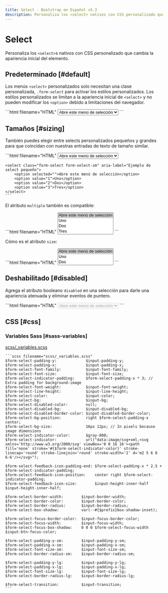 ```yaml
---
title: Select · Bootstrap en Español v5.3
description: Personaliza los <select> nativos con CSS personalizado que cambia la apariencia inicial del elemento.
---
```


# Select

Personaliza los `<select>`s nativos con CSS personalizado que cambia la apariencia inicial del elemento.

Predeterminado [#default]
--------------------------

Los menús `<select>` personalizados solo necesitan una clase personalizada, `.form-select` para activar los estilos personalizados. Los estilos personalizados se limitan a la apariencia inicial de `<select>` y no pueden modificar los `<option>` debido a limitaciones del navegador.

<DemoIframe path="/demos/bootstrap/5.3/forms/select/default.html">
    ```html filename="HTML"
    <select class="form-select" aria-label="Ejemplo de select predeterminado">
        <option selected="">Abre este menú de selección</option>
        <option value="1">Uno</option>
        <option value="2">Dos</option>
        <option value="3">Tres</option>
    </select>
    ```
</DemoIframe>

Tamaños [#sizing]
------------------

También puedes elegir entre selects personalizados pequeños y grandes para que coincidan con nuestras entradas de texto de tamaño similar.

<DemoIframe path="/demos/bootstrap/5.3/forms/select/sizing-1.html">
    ```html filename="HTML"
    <select class="form-select form-select-lg mb-3" aria-label="Ejemplo de select grande">
        <option selected="">Abre este menú de selección</option>
        <option value="1">Uno</option>
        <option value="2">Dos</option>
        <option value="3">Tres</option>
    </select>

    <select class="form-select form-select-sm" aria-label="Ejemplo de select pequeño">
        <option selected="">Abre este menú de selección</option>
        <option value="1">Uno</option>
        <option value="2">Dos</option>
        <option value="3">Tres</option>
    </select>
    ```
</DemoIframe>

El atributo `multiple` también es compatible:

<DemoIframe path="/demos/bootstrap/5.3/forms/select/sizing-2.html">
    ```html filename="HTML"
    <select class="form-select" multiple="" aria-label="Ejemplo de selección múltiple">
        <option selected="">Abre este menú de selección</option>
        <option value="1">Uno</option>
        <option value="2">Dos</option>
        <option value="3">Tres</option>
    </select>
    ```
</DemoIframe>

Cómo es el atributo `size`:

<DemoIframe path="/demos/bootstrap/5.3/forms/select/sizing-3.html">
    ```html filename="HTML"
    <select class="form-select" size="3" aria-label="Ejemplo de select tamaño 3">
        <option selected="">Abre este menú de selección</option>
        <option value="1">Uno</option>
        <option value="2">Dos</option>
        <option value="3">Tres</option>
    </select>
    ```
</DemoIframe>

Deshabilitado [#disabled]
--------------------------

Agrega el atributo booleano `disabled` en una selección para darle una apariencia atenuada y eliminar eventos de puntero.

<DemoIframe path="/demos/bootstrap/5.3/forms/select/disabled.html">
    ```html filename="HTML"
    <select class="form-select" aria-label="Ejemplo de select deshabilitado" disabled="">
        <option selected="">Abre este menú de selección</option>
        <option value="1">Uno</option>
        <option value="2">Dos</option>
        <option value="3">Tres</option>
    </select>
    ```
</DemoIframe>

CSS [#css]
-----------

### Variables Sass [#sass-variables]

[scss/_variables.scss](https://github.com/twbs/bootstrap/blob/v5.3.2/scss/_variables.scss)

    ```scss filename="scss/_variables.scss"
    $form-select-padding-y:             $input-padding-y;
    $form-select-padding-x:             $input-padding-x;
    $form-select-font-family:           $input-font-family;
    $form-select-font-size:             $input-font-size;
    $form-select-indicator-padding:     $form-select-padding-x * 3; // Extra padding for background-image
    $form-select-font-weight:           $input-font-weight;
    $form-select-line-height:           $input-line-height;
    $form-select-color:                 $input-color;
    $form-select-bg:                    $input-bg;
    $form-select-disabled-color:        null;
    $form-select-disabled-bg:           $input-disabled-bg;
    $form-select-disabled-border-color: $input-disabled-border-color;
    $form-select-bg-position:           right $form-select-padding-x center;
    $form-select-bg-size:               16px 12px; // In pixels because image dimensions
    $form-select-indicator-color:       $gray-800;
    $form-select-indicator:             url("data:image/svg+xml,<svg xmlns='http://www.w3.org/2000/svg' viewBox='0 0 16 16'><path fill='none' stroke='#{$form-select-indicator-color}' stroke-linecap='round' stroke-linejoin='round' stroke-width='2' d='m2 5 6 6 6-6'/></svg>");
    
    $form-select-feedback-icon-padding-end: $form-select-padding-x * 2.5 + $form-select-indicator-padding;
    $form-select-feedback-icon-position:    center right $form-select-indicator-padding;
    $form-select-feedback-icon-size:        $input-height-inner-half $input-height-inner-half;
    
    $form-select-border-width:        $input-border-width;
    $form-select-border-color:        $input-border-color;
    $form-select-border-radius:       $input-border-radius;
    $form-select-box-shadow:          var(--#{$prefix}box-shadow-inset);
    
    $form-select-focus-border-color:  $input-focus-border-color;
    $form-select-focus-width:         $input-focus-width;
    $form-select-focus-box-shadow:    0 0 0 $form-select-focus-width $input-btn-focus-color;
    
    $form-select-padding-y-sm:        $input-padding-y-sm;
    $form-select-padding-x-sm:        $input-padding-x-sm;
    $form-select-font-size-sm:        $input-font-size-sm;
    $form-select-border-radius-sm:    $input-border-radius-sm;
    
    $form-select-padding-y-lg:        $input-padding-y-lg;
    $form-select-padding-x-lg:        $input-padding-x-lg;
    $form-select-font-size-lg:        $input-font-size-lg;
    $form-select-border-radius-lg:    $input-border-radius-lg;
    
    $form-select-transition:          $input-transition;
    ```